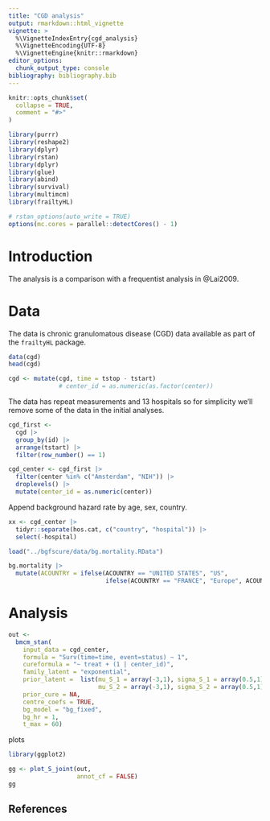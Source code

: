 ```yaml
---
title: "CGD analysis"
output: rmarkdown::html_vignette
vignette: >
  %\VignetteIndexEntry{cgd_analysis}
  %\VignetteEncoding{UTF-8}
  %\VignetteEngine{knitr::rmarkdown}
editor_options: 
  chunk_output_type: console
bibliography: bibliography.bib
---
```


```r
knitr::opts_chunk$set(
  collapse = TRUE,
  comment = "#>"
)
```

```r
library(purrr)
library(reshape2)
library(dplyr)
library(rstan)
library(dplyr)
library(glue)
library(abind)
library(survival)
library(multimcm)
library(frailtyHL)

# rstan_options(auto_write = TRUE)
options(mc.cores = parallel::detectCores() - 1)
```

# Introduction

The analysis is a comparison with a frequentist analysis in @Lai2009.


# Data

The data is chronic granulomatous disease (CGD) data available as part of the `frailtyHL` package.

```r
data(cgd)
head(cgd)
```

```r
cgd <- mutate(cgd, time = tstop - tstart)
              # center_id = as.numeric(as.factor(center))
```

The data has repeat measurements and 13 hospitals so for simplicity we'll remove some of the data in the initial analyses.

```r
cgd_first <-
  cgd |> 
  group_by(id) |> 
  arrange(tstart) |> 
  filter(row_number() == 1)
```

```r
cgd_center <- cgd_first |>
  filter(center %in% c("Amsterdam", "NIH")) |> 
  droplevels() |> 
  mutate(center_id = as.numeric(center))
```

Append background hazard rate by age, sex, country.

```r
xx <- cgd_center |>
  tidyr::separate(hos.cat, c("country", "hospital")) |> 
  select(-hospital)

load("../bgfscure/data/bg.mortality.RData")

bg.mortality |> 
  mutate(ACOUNTRY = ifelse(ACOUNTRY == "UNITED STATES", "US",
                           ifelse(ACOUNTRY == "FRANCE", "Europe", ACOUNTRY)))

```


# Analysis

```r
out <-
  bmcm_stan(
    input_data = cgd_center,
    formula = "Surv(time=time, event=status) ~ 1",
    cureformula = "~ treat + (1 | center_id)",
    family_latent = "exponential",
    prior_latent =  list(mu_S_1 = array(-3,1), sigma_S_1 = array(0.5,1),
                         mu_S_2 = array(-3,1), sigma_S_2 = array(0.5,1)),
    prior_cure = NA,
    centre_coefs = TRUE,
    bg_model = "bg_fixed",
    bg_hr = 1,
    t_max = 60)
```


plots

```r
library(ggplot2)

gg <- plot_S_joint(out,
                   annot_cf = FALSE)
gg
```


## References

